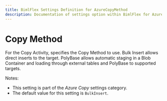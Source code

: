 ---
title: BimlFlex Settings Definition for AzureCopyMethod
description: Documentation of settings option within BimlFlex for AzureCopyMethod
---
<head>
  <meta name="varigenceProduct" content="BimlFlex"></meta>
  <meta name="varigenceArticleType" content="Reference"></meta>
</head>


# Copy Method

For the Copy Activity, specifies the Copy Method to use. Bulk Insert allows direct inserts to the target. PolyBase allows automatic staging in a Blob Container and loading through external tables and PolyBase to supported targets.

Notes:

* This setting is part of the *Azure Copy* settings category.
* The default value for this setting is `BulkInsert`.
